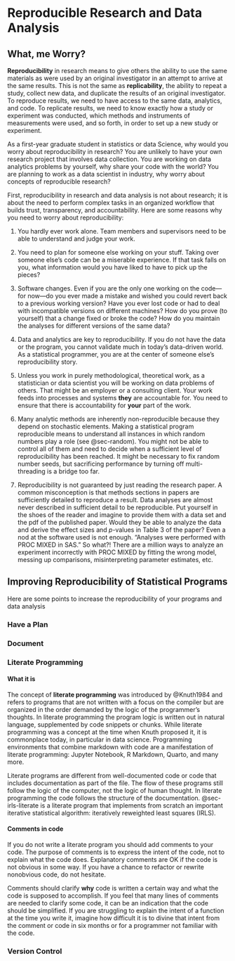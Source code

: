 

# Reproducible Research and Data Analysis {#sec-reproduce}

## What, me Worry?

<!---

https://ecorepsci.github.io/reproducible-science/index.html

https://open-science-training-handbook.github.io/Open-Science-Training-Handbook_EN/02OpenScienceBasics/04ReproducibleResearchAndDataAnalysis.html

--->

**Reproducibility** in research means to give others the ability to use the same materials as were used by an original investigator in an attempt to arrive at the same results. This is not the same as **replicability**, the ability to repeat a study, collect new data, and duplicate the results of an original investigator. To reproduce results, we need to have access to the same data, analytics, and code. To replicate results, we need to know exactly how a study or experiment was conducted, which methods and instruments of measurements were used, and so forth, in order to set up a new study or experiment.

As a first-year graduate student in statistics or data Science, why would you worry about reproducibility in research? You are unlikely to have your own research project that involves data collection. You are working on data analytics problems by yourself, why share your code with the world? You are planning to work as a data scientist in industry, why worry about concepts of reproducible research?

First, reproducibility in research and data analysis is not about research; it is about the need to perform complex tasks in an organized workflow that builds trust, transparency, and accountability. Here are some reasons why you need to worry about reproducibility:

1. You hardly ever work alone. Team members and supervisors need to be able to understand and judge your work.

2. You need to plan for someone else working on your stuff. Taking over someone else's code can be a miserable experience. If that task falls on you, what information would you have liked to have to pick up the pieces?

3. Software changes. Even if you are the only one working on the code---for now---do you ever made a mistake and wished you could revert back to a previous working version? Have you ever lost code or had to deal with incompatible versions on different machines? How do you prove (to yourself) that a change fixed or broke the code? How do you maintain the analyses for different versions of the same data?

4. Data and analytics are key to reproducibility. If you do not have the data or the program, you cannot validate much in today's data-driven world. As a statistical programmer, you are at the center of someone else's reproducibility story. 

5. Unless you work in purely methodological, theoretical work, as a statistician or data scientist you will be working on data problems of others. That might be an employer or a consulting client. Your work feeds into processes and systems **they** are accountable for. You need to ensure that there is accountability for **your** part of the work.

6. Many analytic methods are inherently non-reproducible because they depend on stochastic elements. Making a statistical program reproducible means to understand all instances in which random numbers play a role (see @sec-random). You might not be able to control all of them and need to decide when a sufficient level of reproducibility has been reached. It might be necessary to fix random number seeds, but sacrificing performance by turning off multi-threading is a bridge too far.

7. Reproducibility is not guaranteed by just reading the research paper. A common misconception is that methods sections in papers are sufficiently detailed to reproduce a result. Data analyses are almost never described in sufficient detail to be reproducible. Put yourself in the shoes of the reader and imagine to provide them with a data set and the pdf of the published paper. Would they be able to analyze the data and derive the effect sizes and $p$-values in Table 3 of the paper? Even a nod at the software used is not enough. "Analyses were performed with PROC MIXED in SAS." So what?! There are a million ways to analyze an experiment incorrectly with PROC MIXED by fitting the wrong model, messing up comparisons, misinterpreting parameter estimates, etc.


## Improving Reproducibility of Statistical Programs

Here are some points to increase the reproducibility of your programs and data analysis

### Have a Plan

### Document

### Literate Programming

#### What it is

The concept of **literate programming** was introduced by @Knuth1984 and refers to programs that are not written with a focus on the compiler but are organized in the order demanded by the logic of the programmer's thoughts. In literate programming the program logic is written out in natural language, supplemented by code snippets or chunks. While literate programming was a concept at the time when Knuth proposed it, it is commonplace today, in particular in data science. Programming environments that combine markdown with code are a manifestation of literate programming: Jupyter Notebook, R Markdown, Quarto, and many more.

Literate programs are different from well-documented code or code that includes documentation as part of the file. The flow of these programs still follow the logic of the computer, not the logic of human thought. In literate programming the code follows the structure of the documentation. @sec-irls-literate is a literate program that implements from scratch an important iterative statistical algorithm: iteratively reweighted least squares (IRLS).


#### Comments in code

If you do not write a literate program you should add comments to your code. The purpose of comments is to express the intent of the code, not to explain what the code does. Explanatory comments are OK if the code is not obvious in some way. If you have a chance to refactor or rewrite nonobvious code, do not hesitate.

Comments should clarify **why** code is written a certain way and what the code is supposed to accomplish. If you feel that many lines of comments are needed to clarify some code, it can be an indication that the code should be simplified. If you are struggling to explain the intent of a function at the time you write it, imagine how difficult it is to divine that intent from the comment or code in six months or for a programmer not familiar with the code. 


### Version Control


